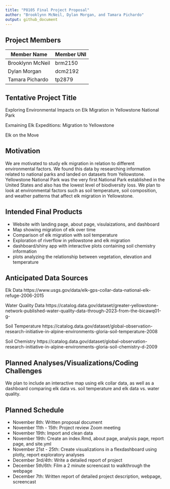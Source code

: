 ```yaml
---
title: "P8105 Final Project Proposal"
author: "Brooklynn McNeil, Dylan Morgan, and Tamara Pichardo"
output: github_document
---
```

## Project Members

| Member Name      | Member UNI |
|------------------|------------|
| Brooklynn McNeil | brm2150    |
| Dylan Morgan     | dcm2192    |
| Tamara Pichardo  | tp2879     |

## Tentative Project Title

Exploring Environmental Impacts on Elk Migration in Yellowstone National Park

Exmaining Elk Expeditions: Migration to Yellowstone

Elk on the Move

## Motivation

We are motivated to study elk migration in relation to different environmental factors. We found this data by researching information related to national parks and landed on datasets from Yellowstone. Yellowstone National Park was the very first National Park established in the United States and also has the lowest level of biodiversity loss. We plan to look at environmental factors such as soil temperature, soil composition, and weather patterns that affect elk migration in Yellowstone.

## Intended Final Products

- Website with landing page, about page, visulaizations, and dashboard
- Map showing migration of elk over time
- Comparison of elk migration with soil temperature
- Exploration of riverflow in yellowstone and elk migration
- dashboard/shiny app with interactive plots containing soil chemistry information
- plots analyzing the relationship between vegetation, elevation and temperature

## Anticipated Data Sources

Elk Data
https://www.usgs.gov/data/elk-gps-collar-data-national-elk-refuge-2006-2015

Water Quality Data
https://catalog.data.gov/dataset/greater-yellowstone-network-published-water-quality-data-through-2023-from-the-bicawq01-g-

Soil Temperature
https://catalog.data.gov/dataset/global-observation-research-initiative-in-alpine-environments-gloria-soil-temperature-2008 

Soil Chemistry
https://catalog.data.gov/dataset/global-observation-research-initiative-in-alpine-environments-gloria-soil-chemistry-d-2009 

## Planned Analyses/Visualizations/Coding Challenges
We plan to include an interactive map using elk collar data, as well as a dashboard comparing elk data vs. soil temperature and elk data vs. water quality. 

## Planned Schedule
- November 8th: Written proposal document
- November 11th - 15th: Project review Zoom meeting
- November 19th: Import and clean data 
- November 19th: Create an index.Rmd, about page, analysis page, report page, and site.yml
- November 21st - 25th: Create visualizations in a flexdashboard using plotly, report exploratory analyses
- December 3rd/4th: Write a detailed report of project
- December 5th/6th: Film a 2 minute screencast to walkthrough the webpage
- December 7th: Written report of detailed project description, webpage, screencast




